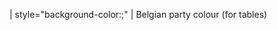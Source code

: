 | style="background-color:{{BE party c|{{{1|}}} }};" {{{2|}}} |<noinclude>
Belgian party colour (for tables)
[[Category:Belgium political party colour templates| ]]
</noinclude>